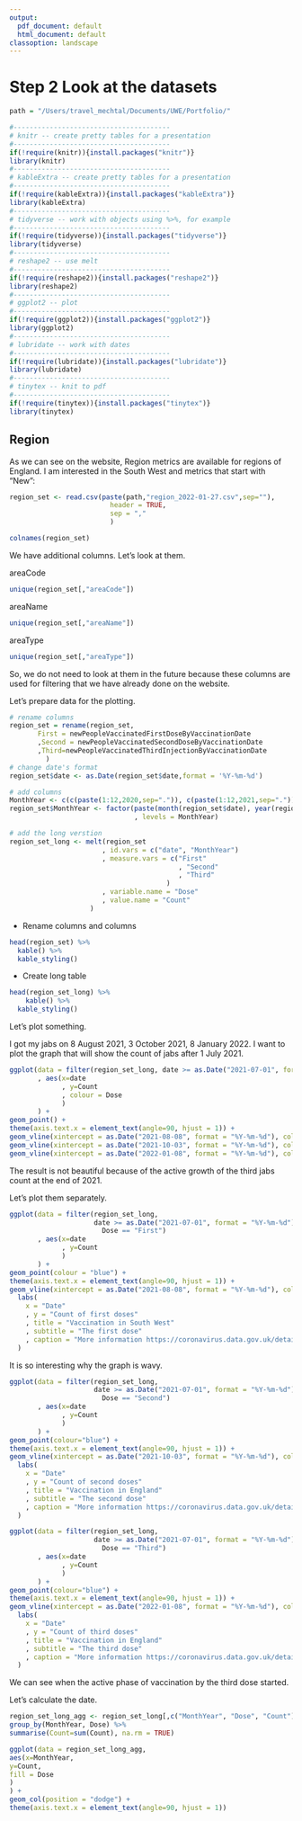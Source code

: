 ```yaml
---
output:
  pdf_document: default
  html_document: default
classoption: landscape
---
```

# Step 2 Look at the datasets

```r
path = "/Users/travel_mechtal/Documents/UWE/Portfolio/"
```

```r
#---------------------------------------
# knitr -- create pretty tables for a presentation
#---------------------------------------
if(!require(knitr)){install.packages("knitr")}
library(knitr)
#---------------------------------------
# kableExtra -- create pretty tables for a presentation
#---------------------------------------
if(!require(kableExtra)){install.packages("kableExtra")}
library(kableExtra)
#---------------------------------------
# tidyverse -- work with objects using %>%, for example
#---------------------------------------
if(!require(tidyverse)){install.packages("tidyverse")}
library(tidyverse)
#---------------------------------------
# reshape2 -- use melt
#---------------------------------------
if(!require(reshape2)){install.packages("reshape2")}
library(reshape2)
#---------------------------------------
# ggplot2 -- plot
#---------------------------------------
if(!require(ggplot2)){install.packages("ggplot2")}
library(ggplot2)
#---------------------------------------
# lubridate -- work with dates
#---------------------------------------
if(!require(lubridate)){install.packages("lubridate")}
library(lubridate)
#---------------------------------------
# tinytex -- knit to pdf
#---------------------------------------
if(!require(tinytex)){install.packages("tinytex")}
library(tinytex)
```

## Region

As we can see on the website, Region metrics are available for regions of England. I am interested in the South West and metrics that start with "New":
```r
region_set <- read.csv(paste(path,"region_2022-01-27.csv",sep=""),
                         header = TRUE,
                         sep = ","
                         )

colnames(region_set)
```
We have additional columns. Let's look at them.

areaCode
```r
unique(region_set[,"areaCode"])
```
areaName
```r
unique(region_set[,"areaName"])
```
areaType
```r
unique(region_set[,"areaType"])
```

So, we do not need to look at them in the future because these columns are used for filtering that we have already done on the website.

Let's prepare data for the plotting.

```r
# rename columns
region_set = rename(region_set, 
       First = newPeopleVaccinatedFirstDoseByVaccinationDate
       ,Second = newPeopleVaccinatedSecondDoseByVaccinationDate
       ,Third=newPeopleVaccinatedThirdInjectionByVaccinationDate
         )
# change date's format
region_set$date <- as.Date(region_set$date,format = '%Y-%m-%d')

# add columns
MonthYear <- c(c(paste(1:12,2020,sep=".")), c(paste(1:12,2021,sep=".")), c(paste(1:12,2022,sep=".")))
region_set$MonthYear <- factor(paste(month(region_set$date), year(region_set$date), sep=".")
                               , levels = MonthYear)

# add the long verstion
region_set_long <- melt(region_set
                       , id.vars = c("date", "MonthYear")
                       , measure.vars = c("First"
                                          , "Second"
                                          , "Third"
                                       )
                       , variable.name = "Dose"
                       , value.name = "Count"
                    )
```

* Rename columns and columns

```r
head(region_set) %>%
  kable() %>%
  kable_styling()
```

* Create long table

```r
head(region_set_long) %>%
    kable() %>%
  kable_styling()
```

Let's plot something.

I got my jabs on 8 August 2021, 3 October 2021, 8 January 2022.
I want to plot the graph that will show the count of jabs after 1 July 2021.
```r
ggplot(data = filter(region_set_long, date >= as.Date("2021-07-01", format = "%Y-%m-%d"))
       , aes(x=date
             , y=Count
             , colour = Dose
             )
       ) + 
geom_point() +
theme(axis.text.x = element_text(angle=90, hjust = 1)) +
geom_vline(xintercept = as.Date("2021-08-08", format = "%Y-%m-%d"), color = "red") +
geom_vline(xintercept = as.Date("2021-10-03", format = "%Y-%m-%d"), color = "red") +
geom_vline(xintercept = as.Date("2022-01-08", format = "%Y-%m-%d"), color = "red")
```

The result is not beautiful because of the active growth of the third jabs count at the end of 2021. 

Let's plot them separately.

```r
ggplot(data = filter(region_set_long, 
                     date >= as.Date("2021-07-01", format = "%Y-%m-%d") &
                       Dose == "First")
       , aes(x=date
             , y=Count
             )
       ) + 
geom_point(colour = "blue") +
theme(axis.text.x = element_text(angle=90, hjust = 1)) +
geom_vline(xintercept = as.Date("2021-08-08", format = "%Y-%m-%d"), color = "red") +
  labs(
    x = "Date"
    , y = "Count of first doses"
    , title = "Vaccination in South West"
    , subtitle = "The first dose"
    , caption = "More information https://coronavirus.data.gov.uk/details/about-data"
  )
```

It is so interesting why the graph is wavy. 

```r
ggplot(data = filter(region_set_long, 
                     date >= as.Date("2021-07-01", format = "%Y-%m-%d") &
                       Dose == "Second")
       , aes(x=date
             , y=Count
             )
       ) + 
geom_point(colour="blue") +
theme(axis.text.x = element_text(angle=90, hjust = 1)) +
geom_vline(xintercept = as.Date("2021-10-03", format = "%Y-%m-%d"), color = "red") +
  labs(
    x = "Date"
    , y = "Count of second doses"
    , title = "Vaccination in England"
    , subtitle = "The second dose"
    , caption = "More information https://coronavirus.data.gov.uk/details/about-data"
  )
```



```r
ggplot(data = filter(region_set_long, 
                     date >= as.Date("2021-07-01", format = "%Y-%m-%d") &
                       Dose == "Third")
       , aes(x=date
             , y=Count
             )
       ) + 
geom_point(colour="blue") +
theme(axis.text.x = element_text(angle=90, hjust = 1)) +
geom_vline(xintercept = as.Date("2022-01-08", format = "%Y-%m-%d"), color = "red") +
  labs(
    x = "Date"
    , y = "Count of third doses"
    , title = "Vaccination in England"
    , subtitle = "The third dose"
    , caption = "More information https://coronavirus.data.gov.uk/details/about-data"
  )
```

We can see when the active phase of vaccination by the third dose started.

Let's calculate the date.

```r
region_set_long_agg <- region_set_long[,c("MonthYear", "Dose", "Count")] %>%
group_by(MonthYear, Dose) %>%
summarise(Count=sum(Count), na.rm = TRUE)
```

```r
ggplot(data = region_set_long_agg, 
aes(x=MonthYear, 
y=Count, 
fill = Dose
)
) +
geom_col(position = "dodge") +
theme(axis.text.x = element_text(angle=90, hjust = 1))
```